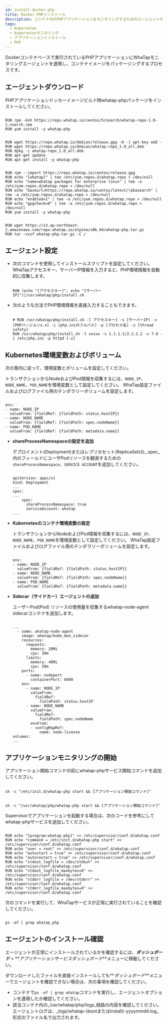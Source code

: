 ```yaml
---
id: install-docker-php
title: Docker PHPインストール
description: コンテナ内のPHPアプリケーションをモニタリングするためのエージェントのインストール段階です。
tags:
  - Kubernetes
  - Kubernetesモニタリング
  - アプリケーションインストール
  - PHP
---
```



Dockerコンテナベースで実行されているPHPアプリケーションにWhaTapモニタリングエージェントを適用し、コンテナイメージをパッケージングするプロセスです。

## エージェントダウンロード

PHPアプリケーションドッカーイメージビルド時whatap-phpパッケージをインストールしてください。

<Tabs>
<TabItem value="rc" label="Red Hat/CentOS" default>

```docker title='Red Hat/CentOS'

RUN rpm -Uvh https://repo.whatap.io/centos/5/noarch/whatap-repo-1.0-1.noarch.rpm
RUN yum install -y whatap-php

```

</TabItem>

<TabItem value="du" label="Debian/Ubuntu" default>

```docker title='Debian/Ubuntu'

RUN wget https://repo.whatap.io/debian/release.gpg -O -| apt-key add -
RUN wget https://repo.whatap.io/debian/whatap-repo_1.0_all.deb
RUN dpkg -i whatap-repo_1.0_all.deb
RUN apt-get update
RUN apt-get install -y whatap-php

```

</TabItem>

<TabItem value="al" label="Amazon Linux" default>

```docker title='Amazon Linux'

RUN rpm --import https://repo.whatap.io/centos/release.gpg
RUN echo "[whatap]" | tee /etc/yum.repos.d/whatap.repo > /dev/null
RUN echo "name=whatap packages for enterprise linux" | tee -a /etc/yum.repos.d/whatap.repo > /dev/null
RUN echo "baseurl=https://repo.whatap.io/centos/latest/\$basearch" | tee -a /etc/yum.repos.d/whatap.repo > /dev/null
RUN echo "enabled=1" | tee -a /etc/yum.repos.d/whatap.repo > /dev/null
RUN echo "gpgcheck=0" | tee -a /etc/yum.repos.d/whatap.repo > /dev/null
RUN yum install -y whatap-php

```

</TabItem>

<TabItem value="apl" label="Alpine Linux" default>

```docker title='Alpine Linux'

RUN wget https://s3.ap-northeast-2.amazonaws.com/repo.whatap.io/alpine/x86_64/whatap-php.tar.gz
RUN tar -xvzf whatap-php.tar.gz -C /

```

</TabItem>

</Tabs>

## エージェント設定

-   次のコマンドを使用してインストールスクリプトを設定してください。 WhaTapアクセスキー、サーバーIP情報を入力すると、PHP環境情報を自動的に収集します。

    ```docker

    RUN (echo "[アクセスキー]"; echo "[サーバーIP]")|/usr/whatap/php/install.sh

    ```

-   次のような方法でPHP環境情報を直接入力することもできます。 

    ```docker

    # RUN /usr/whatap/php/install.sh -l アクセスキー] -s [サーバーIP] -v [PHPバージョンx.x] -i [php.iniのフルパス] -p [プロセス名] -z [thread safety] 
    RUN /usr/whatap/php/install.sh -l xxxxx -s 1.1.1.1/2.2.2.2 -v 7.0 -i /etc/php.ini -p httpd [-z]

    ```

## Kubernetes環境変数およびボリューム

次の案内に従って、環境変数とボリュームを設定してください。

<Tabs>
<TabItem value='basic' label='デフォルト' default>

トランザクションからNodeおよびPod情報を収集するには、`NODE_IP`、`NODE_NAME`、`POD_NAME`を環境変数として設定してください。 WhaTap設定ファイルおよびログファイル用のテンポラリーボリュームを設定します。

```docker

env:
- name: NODE_IP
  valueFrom: {fieldRef: {fieldPath: status.hostIP}}
- name: NODE_NAME
  valueFrom: {fieldRef: {fieldPath: spec.nodeName}}
- name: POD_NAME
  valueFrom: {fieldRef: {fieldPath: metadata.name}}

```

</TabItem>

<TabItem value="eks" label="EKS Fargate" default>

-   **shareProcessNamespaceの設定を追加**

    デプロイメント(Deployment)またはレプリカセット(ReplicaSet)の_.spec_内のフィールドにユーザPodリソースを観測するための 
    `shareProcessNamespace`、`SERVICE ACCOUNT`を追加してください。

    ```docker

    apiVersion: apps/v1
    kind: Deployment
    ...
    spec:
    ...
        spec:
          shareProcessNamespace: true
          serviceAccount: whatap
    ...

    ```

-   **Kubernetesのコンテナ環境変数の設定**

    トランザクションからNodeおよびPod情報を収集するには、`NODE_IP`、`NODE_NAME`、`POD_NAME`を環境変数として設定してください。 WhaTap設定ファイルおよびログファイル用のテンポラリーボリュームを設定します。

    ```docker

    env:
    - name: NODE_IP
      valueFrom: {fieldRef: {fieldPath: status.hostIP}}
    - name: NODE_NAME
      valueFrom: {fieldRef: {fieldPath: spec.nodeName}}
    - name: POD_NAME
      valueFrom: {fieldRef: {fieldPath: metadata.name}}

    ```

-   **Sidecar（サイドカー）エージェントの追加**

    ユーザーPod(Pod) リソースの使用量を収集するwhatap-node-agent sidecarコンテナを追加します。

    ```docker

    ...
      - name: whatap-node-agent
        image: whatap/kube_mon_sidecar
        resources:
          requests:
            memory: 20Mi
            cpu: 10m
          limits:
            memory: 40Mi
            cpu: 20m
        ports:
          - name: nodeport
            containerPort: 6600
        env:
          - name: NODE_IP
            valueFrom:
              fieldRef:
                fieldPath: status.hostIP
          - name: NODE_NAME
            valueFrom:
              fieldRef:
                fieldPath: spec.nodeName
            envFrom:
            - configMapRef:
                name: node-license
    volumes:
    ...

    ```

</TabItem>

</Tabs>

## アプリケーションモニタリングの開始

<Tabs>
<TabItem value="cm" label="Command" default>

アプリケーション開始コマンドの前にwhatap-phpサービス開始コマンドを追加してください。 

```docker title='Red Hat/CentOS, Debian/Ubuntu, Amazon Linux'

sh -c "/etc/init.d/whatap-php start && [アプリケーション開始コマンド]"

```

```docker title='Alpine Linux'

sh -c "/usr/whatap/php/whatap-php start && [アプリケーション開始コマンド]"

```

</TabItem>

<TabItem value="sup" label="Supervisor" default>

Supervisorでアプリケーションを起動する場合は、次のコードを参考にしてwhatap-phpサービスを追加してください。

```docker

RUN echo "[program:whatap-php]" >> /etc/supervisor/conf.d/whatap.conf
RUN echo "command = /etc/init.d/whatap-php start" >> /etc/supervisor/conf.d/whatap.conf
RUN echo "user = root" >> /etc/supervisor/conf.d/whatap.conf
RUN echo "autostart = true" >> /etc/supervisor/conf.d/whatap.conf
RUN echo "autorestart = true" >> /etc/supervisor/conf.d/whatap.conf
RUN echo "stdout_logfile = /dev/stdout" >> /etc/supervisor/conf.d/whatap.conf
RUN echo "stdout_logfile_maxbytes=0" >> /etc/supervisor/conf.d/whatap.conf
RUN echo "stderr_logfile = /dev/stderr" >> /etc/supervisor/conf.d/whatap.conf
RUN echo "stderr_logfile_maxbytes=0" >> /etc/supervisor/conf.d/whatap.conf

```

</TabItem>

</Tabs>

次のコマンドを実行して、WhaTapサービスが正常に実行されていることを確認してください。 

```docker

ps -ef | grep whatap_php

```

## エージェントのインストール確認

エージェントが正常にインストールされているかを確認するには、**_ダッシュボード_** > **_アプリケーションサービスダッシュボード_**メニューに移動してください。

ダウンロードしたファイルを直接インストールしても**_ダッシュボード_**メニューでエージェントを確認できない場合は、次の事項を確認してください。

-   コンテナで`ps -ef | grep whatap`コマンドを実行し、エージェントオプションを適用したか確認してください。
-   該当コンテナ内の_/usr/whatap/php/logs_経路の内容を確認してください。 エージェントログは、_logs/whatap-{bootまたはinstall}-yyyymmdd.log_形式のファイル名で出力されます。
